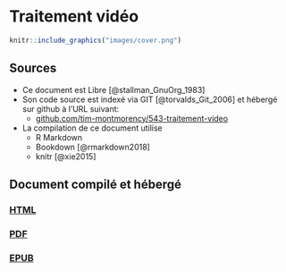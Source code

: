 # Traitement vidéo

```r
knitr::include_graphics("images/cover.png")
```

## Sources

* Ce document est Libre [@stallman_GnuOrg_1983] 
* Son code source est indexé via GIT [@torvalds_Git_2006] et hébergé sur github à l'URL suivant:
	* [github.com/tim-montmorency/543-traitement-video](https://github.com/tim-montmorency/543-traitement-video){target="_blank"}
* La compilation de ce document utilise 
	* R Markdown  
	* Bookdown [@rmarkdown2018]
	* knitr [@xie2015]

## Document compilé et hébergé
### [HTML](https://tim-montmorency.com/543-traitement-video/){target="_blank"}
###	[PDF](https://tim-montmorency.com/543-traitement-video/traitement-video.pdf){target="_blank"}
### [EPUB](https://tim-montmorency.com/543-traitement-video/traitement-video.epub){target="_blank"}